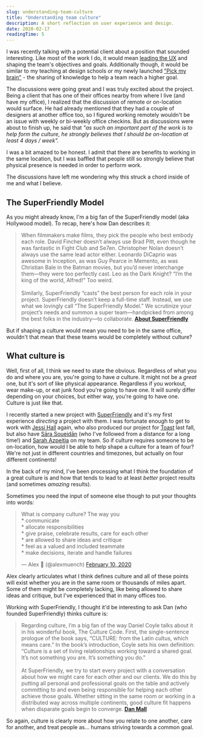```yaml
---
slug: understanding-team-culture
title: "Understanding team culture"
description: A short reflection on user experience and design.
date: 2020-02-17
readingTime: 5
---
```


I was recently talking with a potential client about a position that sounded interesting. Like most of the work I do, it would mean <a href="/uxlead/">leading the UX</a> and shaping the team's objectives and goals. Additionally though, it would be similar to my teaching at design schools or my newly launched <a href="/course">"Pick my brain"</a> - the sharing of knowledge to help a team reach a higher goal.

The discussions were going great and I was truly excited about the project. Being a client that has one of their offices nearby from where I live (and have my office), I realized that the discussion of remote or on-location would surface. He had already mentioned that they had a couple of designers at another office too, so I figured working remotely wouldn't be an issue with weekly or bi-weekly office checkins. But as discussions were about to finish up, he said that *"as such an important part of the work is to help form the culture, he strongly believes that I should be on-location at least 4 days / week".*

I was a bit amazed to be honest. I admit that there are benefits to working in the same location, but I was baffled that people still so strongly believe that physical presence is needed in order to perform work.

The discussions have left me wondering why this struck a chord inside of me and what I believe.

## The SuperFriendly Model

As you might already know, I'm a big fan of the SuperFriendly model (aka Hollywood model). To recap, here's how Dan describes it:

>When filmmakers make films, they pick the people who best embody each role. David Fincher doesn’t always use Brad Pitt, even though he was fantastic in Fight Club and Se7en. Christopher Nolan doesn’t always use the same lead actor either. Leonardo DiCaprio was awesome in Inception, as was Guy Pearce in Memento, as was Christian Bale in the Batman movies, but you’d never interchange them—they were too perfectly cast. Leo as the Dark Knight? “I’m the king of the world, Alfred!” Too weird.
<br /><br />
Similarly, SuperFriendly “casts” the best person for each role in your project. SuperFriendly doesn’t keep a full-time staff. Instead, we use what we lovingly call “The SuperFriendly Model.” We scrutinize your project’s needs and summon a super team—handpicked from among the best folks in the industry—to collaborate.
**<a href="https://superfriendlydesign.systems/about/">About SuperFriendly</a>**

But if shaping a culture would mean you need to be in the same office, wouldn't that mean that these teams would be completely without culture?

## What culture is

Well, first of all, I think we need to state the obvious. Regardless of what you do and where you are, you're going to have *a* culture. It might not be a *great* one, but it's sort of like physical appearance. Regardless if you workout, wear make-up, or eat junk food you're going to have one. It will surely differ depending on your choices, but either way, you're going to have one. Culture is just like that.

I recently started a new project with <a href="https://superfriendlydesign.systems/">SuperFriendly</a> and it's my first experience *directing* a project with them. I was fortunate enough to get to work with <a href="https://twitter.com/jessiofhall">Jessi Hall</a> again, who also produced our project for <a href="/case/toast/">Toast</a> last fall, but also have <a href="https://twitter.com/SaraSoueidan">Sāra Soueidān</a> (who I've followed from a distance for a long time!) and <a href="https://twitter.com/sazpeitia">Sarah Azpeitia</a> on my team. So if culture requires someone to be on-location, how would I be able to help shape a culture for a team of four? We're not just in different countries and timezones, but actually on four different continents!

In the back of my mind, I've been processing what I think the foundation of a great culture is and how that tends to lead to at least *better* project results (and sometimes *amazing* results).

Sometimes you need the input of someone else though to put your thoughts into words:

<blockquote class="twitter-tweet"><p lang="en" dir="ltr">What is company culture? The way you<br />* communicate<br />* allocate responsibilities<br />* give praise, celebrate results, care for each other<br />* are allowed to share ideas and critique<br />* feel as a valued and included teammate<br />* make decisions, iterate and handle failures</p>&mdash; Alex 🌚 (@alexmuench) <a href="https://twitter.com/alexmuench/status/1226830341115125761?ref_src=twsrc%5Etfw">February 10, 2020</a></blockquote> <script async src="https://platform.twitter.com/widgets.js" charset="utf-8"></script>

Alex clearly articulates what I think defines culture and all of these points will exist whether you are in the same room or thousands of miles apart. Some of them might be completely lacking, like being allowed to share ideas and critique, but I've experienced that in many offices too.

Working with SuperFriendly, I thought it'd be interesting to ask Dan (who founded SuperFriendly) thinks culture is:

> Regarding culture, I’m a big fan of the way Daniel Coyle talks about it in his wonderful book, The Culture Code. First, the single-sentence prologue of the book says, “CULTURE: from the Latin cultus, which means care.” In the book’s introduction, Coyle sets his own definition: “Culture is a set of living relationships working toward a shared goal. It’s not something you are. It’s something you do.”
<br /><br />
At SuperFriendly, we try to start every project with a conversation about how we might care for each other and our clients. We do this by putting all personal and professional goals on the table and actively committing to and even being responsible for helping each other achieve those goals. Whether sitting in the same room or working in a distributed way across multiple continents, good culture fit happens when disparate goals begin to converge.
**<a href="https://danmall.me">Dan Mall</a>**

So again, culture is clearly more about how you relate to one another, care for another, and treat people as... humans striving towards a common goal.